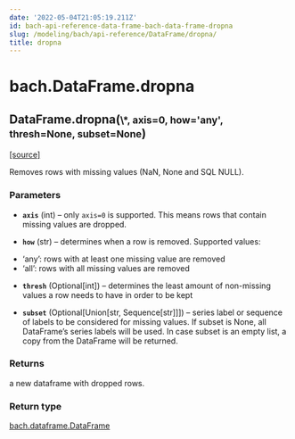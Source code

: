 ```yaml
---
date: '2022-05-04T21:05:19.211Z'
id: bach-api-reference-data-frame-bach-data-frame-dropna
slug: /modeling/bach/api-reference/DataFrame/dropna/
title: dropna
---
```


# bach.DataFrame.dropna

<div className="method">

<h2 className="signature-method"><span className="additional-name">DataFrame.</span><span className="name">dropna(</span><small className="parameter-list"><span className="parameter" id="*">\*</span>, <span className="parameter" id="axis">axis=0</span>, <span className="parameter" id="how">how='any'</span>, <span className="parameter" id="thresh">thresh=None</span>, <span className="parameter" id="subset">subset=None</span></small>)</h2>


&#8203;<span className="view-source">[[source]](https://github.com/objectiv/objectiv-analytics/blob/main/bach/bach/dataframe.py)</span>

<div className="content">

Removes rows with missing values (NaN, None and SQL NULL).


### Parameters

* **`axis`** (int) – only `axis=0` is supported. This means rows that contain missing values are dropped.


* **`how`** (str) – determines when a row is removed. Supported values:
- ‘any’: rows with at least one missing value are removed
- ‘all’: rows with all missing values are removed


* **`thresh`** (Optional[int]) – determines the least amount of non-missing values a row needs to have
in order to be kept


* **`subset`** (Optional[Union[str, Sequence[str]]]) – series label or sequence of labels to be considered for missing values.
If subset is None, all DataFrame’s series labels will be used.
In case subset is an empty list, a copy from the DataFrame will
be returned.





### Returns

a new dataframe with dropped rows.



### Return type

[bach.dataframe.DataFrame](/modeling/bach/api-reference/DataFrame/index.mdx)



</div>


</div>
